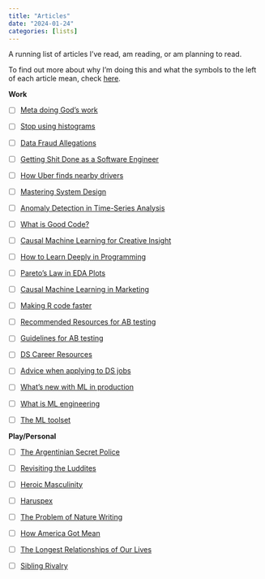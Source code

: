 ```yaml
---
title: "Articles"
date: "2024-01-24"
categories: [lists]
---
```


A running list of articles I've read, am reading, or am planning to read.

To find out more about why I'm doing this and what the symbols to the left of each article mean, check [here](../../posts/about_lists/index.qmd).

**Work**

-   [ ] [Meta doing God's work](https://medium.com/@ignacio.de.gregorio.noblejas/meta-is-doing-gods-work-releases-shockingly-good-coding-models-to-the-world-848975e7d1f0)

-   [ ] [Stop using histograms](https://towardsdatascience.com/6-reasons-why-you-should-stop-using-histograms-and-which-plot-you-should-use-instead-31f937a0a81c)

-   [ ] [Data Fraud Allegations](https://www.theatlantic.com/science/archive/2023/08/gino-ariely-data-fraud-allegations/674891/#)

-   [ ] [Getting Shit Done as a Software Engineer](https://careercutler.substack.com/p/how-to-get-done-as-a-software-engineer?utm_source=post-email-title&publication_id=1504485&post_id=140424691&utm_campaign=email-post-title&isFreemail=true&r=mwwv8&utm_medium=email)

-   [ ] [How Uber finds nearby drivers](https://newsletter.systemdesign.one/p/how-does-uber-find-nearby-drivers?utm_source=post-email-title&publication_id=1511845&post_id=139367048&utm_campaign=email-post-title&isFreemail=true&r=mwwv8&utm_medium=email)

-   [ ] [Mastering System Design](https://substack.com/@systemdesignone/note/c-46521743?utm_source=feed-email-digest)

-   [ ] [Anomaly Detection in Time-Series Analysis](https://medium.com/aimonks/anomaly-detection-for-time-series-analysis-eeecd6282f53)

-   [ ] [What is Good Code?](https://medium.com/@todbotts.triangles/what-is-good-bad-code-an-illustrated-example-for-non-programmers-1222b600a0f0)

-   [ ] [Causal Machine Learning for Creative Insight](https://netflixtechblog.com/causal-machine-learning-for-creative-insights-4b0ce22a8a96)

-   [ ] [How to Learn Deeply in Programming](https://lampmaa22.medium.com/the-key-to-learning-deeply-in-programming-c6085b25f072)

-   [ ] [Pareto's Law in EDA Plots](https://medium.com/gdsc-babcock-dataverse/20-of-eda-plots-data-scientists-use-80-of-the-time-abe7b2ff5cc2)

-   [ ] [Causal Machine Learning in Marketing](https://medium.com/@heinrichkoegel/causal-machine-learning-in-marketing-12dcd91ec24e)

-   [ ] [Making R code faster](https://hookedondata.org/posts/2017-11-30_making-r-code-faster-a-case-study/)

-   [ ] [Recommended Resources for AB testing](https://hookedondata.org/posts/2023-04-19-recommended-resources-for-ab-testing/)

-   [ ] [Guidelines for AB testing](https://hookedondata.org/posts/2018-08-07_guidelines-for-a-b-testing/)

-   [ ] [DS Career Resources](https://hookedondata.org/posts/2021-06-22_career-resources/)

-   [ ] [Advice when applying to DS jobs](https://hookedondata.org/posts/2018-05-29_advice-for-applying-to-data-science-jobs/)

-   [ ] [What's new with ML in production](https://vickiboykis.com/2024/01/15/whats-new-with-ml-in-production/)

-   [ ] [What is ML engineering](https://newsletter.pragmaticengineer.com/p/what-is-ml-engineering)

-   [ ] [The ML toolset](https://newsletter.pragmaticengineer.com/p/the-machine-learning-toolset)

**Play/Personal**

-   [ ] [The Argentinian Secret Police](https://www.economist.com/1843/2023/12/04/the-secret-police-killed-his-parents-then-one-of-them-adopted-him?utm_medium=social-media.content.np&utm_source=linkedin&utm_campaign=editorial-social&utm_content=discovery.content)

-   [ ] [Revisiting the Luddites](https://www.smithsonianmag.com/history/what-the-luddites-really-fought-against-264412/)

-   [ ] [Heroic Masculinity](https://www.theatlantic.com/ideas/archive/2023/08/heroic-toxic-masculinity-boys/675172/?utm_campaign=the-atlantic&utm_content=true-anthem&utm_medium=social&utm_source=linkedin)

-   [ ] [Haruspex](https://granta.com/haruspex/?utm_source=Sailthru&utm_medium=email&utm_campaign=Lit%20Hub%20Daily:%20December%204%2C%202023&utm_term=lithub_master_list)

-   [ ] [The Problem of Nature Writing](https://www.newyorker.com/culture/the-weekend-essay/the-problem-of-nature-writing?utm_source=Sailthru&utm_medium=email&utm_campaign=Lit%20Hub%20Daily:%20August%2014%2C%202023&utm_term=lithub_master_list)

-   [ ] [How America Got Mean](https://www.theatlantic.com/magazine/archive/2023/09/us-culture-moral-education-formation/674765/)

-   [ ] [The Longest Relationships of Our Lives](https://www.theatlantic.com/family/archive/2023/08/sibling-relationships-change-adulthood/675027/)

-   [ ] [Sibling Rivalry](https://www.theatlantic.com/magazine/archive/2018/11/the-science-of-sibling-rivalry/570811/)
